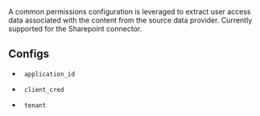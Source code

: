 
A common permissions configuration is leveraged to extract user access data associated with the content from the source data provider. Currently supported for the Sharepoint connector.

## Configs

*   <Icon icon="v"/><Icon icon="1"/>&nbsp;&nbsp;`application_id`
    
*   <Icon icon="v"/><Icon icon="1"/>&nbsp;&nbsp;`client_cred`
    
*   <Icon icon="v"/><Icon icon="1"/>&nbsp;&nbsp;`tenant`